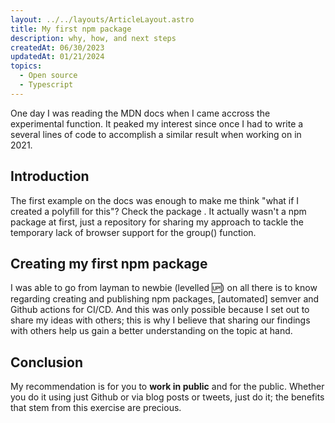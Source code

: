 ```yaml
---
layout: ../../layouts/ArticleLayout.astro
title: My first npm package
description: why, how, and next steps
createdAt: 06/30/2023
updatedAt: 01/21/2024
topics:
  - Open source
  - Typescript
---
```


One day I was reading the MDN docs when I came accross the experimental <ArticleLink text="Array.prototype.group" href="https://developer.mozilla.org/en-US/docs/Web/JavaScript/Reference/Global_Objects/Array/group" /> function. It peaked my interest since once I had to write a several lines of code to accomplish a similar result when working on <ArticleLink text="minhamola" href="https://www.minhamola.com" /> in 2021.

## Introduction

The first example on the docs was enough to make me think "what if I created a polyfill for this"? Check the package <ArticleLink text="here" href="https://github.com/ToniMaunde/array-group-polyfill" />. It actually wasn't a npm package at first, just a repository for sharing my approach to tackle the temporary lack of browser support for the group() function.

## Creating my first npm package

I was able to go from layman to newbie (levelled 🆙) on all there is to know regarding creating and publishing npm packages, [automated] semver and Github actions for CI/CD. And this was only possible because I set out to share my ideas with others; this is why I believe that sharing our findings with others help us gain a better understanding on the topic at hand.

## Conclusion

My recommendation is for you to **work in public** and for the public. Whether you do it using just Github or via blog posts or tweets, just do it; the benefits that stem from this exercise are precious.
